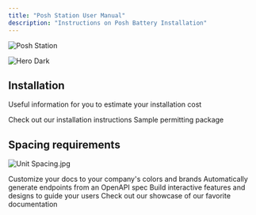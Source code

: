 ```yaml
---
title: "Posh Station User Manual"
description: "Instructions on Posh Battery Installation"
---
```


<img
  className="block dark:hidden"
  src="/Render2.jpg"
  alt="Posh Station"
  title={true}
/>

<img
  className="hidden dark:block"
  src="/images/hero-dark.png"
  alt="Hero Dark"
/>

## Installation

Useful information for you to estimate your installation cost

<CardGroup cols={2}>
  <Card title="Installation Manual" icon="pen-to-square" href="https://drive.google.com/file/d/1Y4ZIH-YdOn9xrn5JyDawO15v29C8RfTb/view">
    Check out our installation instructions
  </Card>
  <Card title="Permitting Package" icon="image" href="https://drive.google.com/file/d/1VeCcR0ljAuRP8uZKk3XtOMkrDjmgeA0M/view">
    Sample permitting package
  </Card>
</CardGroup>

## Spacing requirements

![Unit Spacing.jpg](/images/UnitSpacing.jpg)

<CardGroup cols={2}>
  <Card title="Customize Style" icon="palette" href="https://mintlify.com/docs/settings/global">
    Customize your docs to your company's colors and brands
  </Card>
  <Card title="Reference APIs" icon="code" href="https://mintlify.com/docs/api-playground/openapi">
    Automatically generate endpoints from an OpenAPI spec
  </Card>
  <Card title="Add Components" icon="screwdriver-wrench" href="https://mintlify.com/docs/content/components/accordions">
    Build interactive features and designs to guide your users
  </Card>
  <Card title="Get Inspiration" icon="stars" href="https://mintlify.com/customers">
    Check out our showcase of our favorite documentation
  </Card>
</CardGroup>